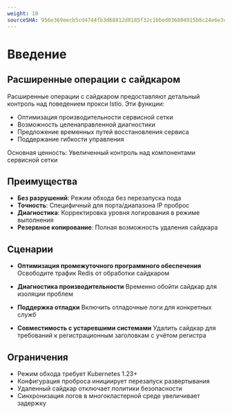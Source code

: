 ```yaml
---
weight: 10
sourceSHA: 956e369eecb5cd4744fb3d68812d8185f32c1bbed036804915b8c24e6e3c0c79
---
```


# Введение

## Расширенные операции с сайдкаром

Расширенные операции с сайдкаром предоставляют детальный контроль над поведением прокси Istio. Эти функции:

- Оптимизация производительности сервисной сетки
- Возможность целенаправленной диагностики
- Предложение временных путей восстановления сервиса
- Поддержание гибкости управления

Основная ценность: Увеличенный контроль над компонентами сервисной сетки

## Преимущества

- ​**Без разрушений**: Режим обхода без перезапуска пода
- ​**Точность**: Специфичный для порта/диапазона IP проброс
- ​**Диагностика**: Корректировка уровня логирования в режиме выполнения
- ​**Резервное копирование**: Полная возможность удаления сайдкара

## Сценарии

- ​**Оптимизация промежуточного программного обеспечения**
  Освободите трафик Redis от обработки сайдкаром

- ​**Диагностика производительности**
  Временно обойти сайдкар для изоляции проблем

- ​**Поддержка отладки**
  Включить отладочные логи для конкретных служб

- ​**Совместимость с устаревшими системами**
  Удалить сайдкар для требований к регистрационным заголовкам с учётом регистра

## Ограничения

- Режим обхода требует Kubernetes 1.23+
- Конфигурация проброса инициирует перезапуск развертывания
- Удаленный сайдкар отключает политики безопасности
- Синхронизация логов в многокластерной среде увеличивает задержку

